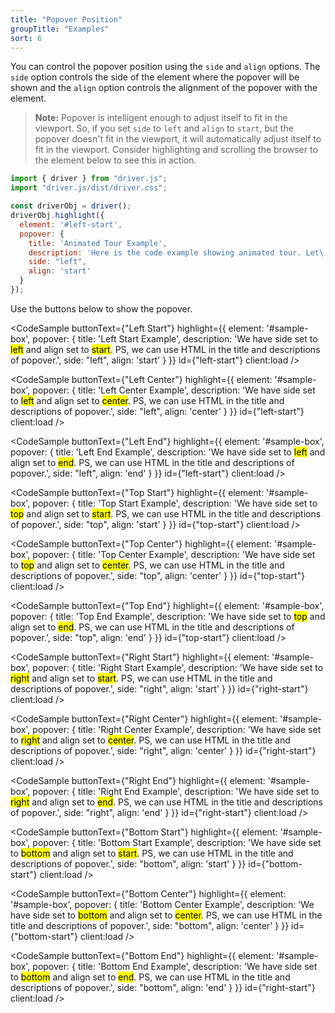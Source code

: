 ```yaml
---
title: "Popover Position"
groupTitle: "Examples"
sort: 6
---
```



You can control the popover position using the `side` and `align` options. The `side` option controls the side of the element where the popover will be shown and the `align` option controls the alignment of the popover with the element.

> **Note:** Popover is intelligent enough to adjust itself to fit in the viewport. So, if you set `side` to `left` and `align` to `start`, but the popover doesn't fit in the viewport, it will automatically adjust itself to fit in the viewport. Consider highlighting and scrolling the browser to the element below to see this in action.

```js
import { driver } from "driver.js";
import "driver.js/dist/driver.css";

const driverObj = driver();
driverObj.highlight({
  element: '#left-start',
  popover: {
    title: 'Animated Tour Example',
    description: 'Here is the code example showing animated tour. Let\'s walk you through it.',
    side: "left",
    align: 'start'
  }
});
```

<div id="sample-box" className='p-12 bg-gray-200 rounded-md flex items-center justify-center'>
  <p>Use the buttons below to show the popover.</p>
</div>

<CodeSample
  buttonText={"Left Start"}
  highlight={{
    element: '#sample-box',
    popover: {
      title: 'Left Start Example',
      description: 'We have side set to <mark>left</mark> and align set to <mark>start</mark>. PS, we can use HTML in the title and descriptions of popover.',
      side: "left",
      align: 'start'
    }
  }}
  id={"left-start"}
  client:load
/>

<CodeSample
  buttonText={"Left Center"}
  highlight={{
    element: '#sample-box',
    popover: {
      title: 'Left Center Example',
      description: 'We have side set to <mark>left</mark> and align set to <mark>center</mark>. PS, we can use HTML in the title and descriptions of popover.',
      side: "left",
      align: 'center'
    }
  }}
  id={"left-start"}
  client:load
/>

<CodeSample
  buttonText={"Left End"}
  highlight={{
    element: '#sample-box',
    popover: {
      title: 'Left End Example',
      description: 'We have side set to <mark>left</mark> and align set to <mark>end</mark>. PS, we can use HTML in the title and descriptions of popover.',
      side: "left",
      align: 'end'
    }
  }}
  id={"left-start"}
  client:load
/>

<CodeSample
  buttonText={"Top Start"}
  highlight={{
    element: '#sample-box',
    popover: {
      title: 'Top Start Example',
      description: 'We have side set to <mark>top</mark> and align set to <mark>start</mark>. PS, we can use HTML in the title and descriptions of popover.',
      side: "top",
      align: 'start'
    }
  }}
  id={"top-start"}
  client:load
/>

<CodeSample
  buttonText={"Top Center"}
  highlight={{
    element: '#sample-box',
    popover: {
      title: 'Top Center Example',
      description: 'We have side set to <mark>top</mark> and align set to <mark>center</mark>. PS, we can use HTML in the title and descriptions of popover.',
      side: "top",
      align: 'center'
    }
  }}
  id={"top-start"}
  client:load
/>

<CodeSample
  buttonText={"Top End"}
  highlight={{
    element: '#sample-box',
    popover: {
      title: 'Top End Example',
      description: 'We have side set to <mark>top</mark> and align set to <mark>end</mark>. PS, we can use HTML in the title and descriptions of popover.',
      side: "top",
      align: 'end'
    }
  }}
  id={"top-start"}
  client:load
/>

<CodeSample
  buttonText={"Right Start"}
  highlight={{
    element: '#sample-box',
    popover: {
      title: 'Right Start Example',
      description: 'We have side set to <mark>right</mark> and align set to <mark>start</mark>. PS, we can use HTML in the title and descriptions of popover.',
      side: "right",
      align: 'start'
    }
  }}
  id={"right-start"}
  client:load
/>

<CodeSample
  buttonText={"Right Center"}
  highlight={{
    element: '#sample-box',
    popover: {
      title: 'Right Center Example',
      description: 'We have side set to <mark>right</mark> and align set to <mark>center</mark>. PS, we can use HTML in the title and descriptions of popover.',
      side: "right",
      align: 'center'
    }
  }}
  id={"right-start"}
  client:load
/>

<CodeSample
  buttonText={"Right End"}
  highlight={{
    element: '#sample-box',
    popover: {
      title: 'Right End Example',
      description: 'We have side set to <mark>right</mark> and align set to <mark>end</mark>. PS, we can use HTML in the title and descriptions of popover.',
      side: "right",
      align: 'end'
    }
  }}
  id={"right-start"}
  client:load
/>

<CodeSample
  buttonText={"Bottom Start"}
  highlight={{
    element: '#sample-box',
    popover: {
      title: 'Bottom Start Example',
      description: 'We have side set to <mark>bottom</mark> and align set to <mark>start</mark>. PS, we can use HTML in the title and descriptions of popover.',
      side: "bottom",
      align: 'start'
    }
  }}
  id={"bottom-start"}
  client:load
/>

<CodeSample
  buttonText={"Bottom Center"}
  highlight={{
    element: '#sample-box',
    popover: {
      title: 'Bottom Center Example',
      description: 'We have side set to <mark>bottom</mark> and align set to <mark>center</mark>. PS, we can use HTML in the title and descriptions of popover.',
      side: "bottom",
      align: 'center'
    }
  }}
  id={"bottom-start"}
  client:load
/>

<CodeSample
  buttonText={"Bottom End"}
  highlight={{
    element: '#sample-box',
    popover: {
      title: 'Bottom End Example',
      description: 'We have side set to <mark>bottom</mark> and align set to <mark>end</mark>. PS, we can use HTML in the title and descriptions of popover.',
      side: "bottom",
      align: 'end'
    }
  }}
  id={"right-start"}
  client:load
/>